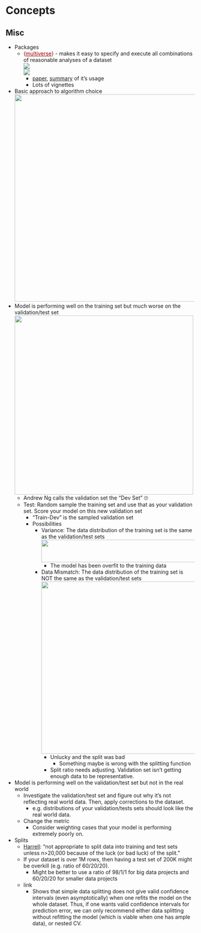 # Concepts {#sec-modbld-conc .unnumbered}

## Misc {#sec-modbld-misc .unnumbered}

-   Packages
    -   [{]{style="color: #990000"}[multiverse](https://mucollective.github.io/multiverse/){style="color: #990000"}[}]{style="color: #990000"} - makes it easy to specify and execute all combinations of reasonable analyses of a dataset\
        ![](./_resources/Model_Building,_Concepts.resources/image.5.png)\
        ![](./_resources/Model_Building,_Concepts.resources/image.4.png)
        -   [paper](https://osf.io/yfbwm/), [summary](https://statmodeling.stat.columbia.edu/2023/02/28/multiverse-r-package/) of it's usage
        -   Lots of vignettes
-   Basic approach to algorithm choice\
    ![](./_resources/Model_Building,_Concepts.resources/image.3.png){width="551"}
-   Model is performing well on the training set but much worse on the validation/test set\
    ![](./_resources/Model_Building,_Concepts.resources/image.png){width="476"}
    -   Andrew Ng calls the validation set the "Dev Set" 🙄
    -   Test: Random sample the training set and use that as your validation set. Score your model on this new validation set
        -   "Train-Dev" is the sampled validation set
        -   Possibilities
            -   Variance: The data distribution of the training set is the same as the validation/test sets\
                ![](./_resources/Model_Building,_Concepts.resources/image.1.png){width="458" height="60"}
                -   The model has been overfit to the training data
            -   Data Mismatch: The data distribution of the training set is NOT the same as the validation/test sets\
                ![](./_resources/Model_Building,_Concepts.resources/image.2.png){width="458"}
                -   Unlucky and the split was bad
                    -   Something maybe is wrong with the splitting function
                -   Split ratio needs adjusting. Validation set isn't getting enough data to be representative.
-   Model is performing well on the validation/test set but not in the real world
    -   Investigate the validation/test set and figure out why it's not reflecting real world data. Then, apply corrections to the dataset.
        -   e.g. distributions of your validation/tests sets should look like the real world data.
    -   Change the metric
        -   Consider weighting cases that your model is performing extremely poorly on.
-   Splits
    -   [Harrell](https://discourse.datamethods.org/t/rms-describing-resampling-validating-and-simplifying-the-model/4790/39?u=erc_bk): "not appropriate to split data into training and test sets unless n\>20,000 because of the luck (or bad luck) of the split."
    -   If your dataset is over 1M rows, then having a test set of 200K might be overkill (e.g. ratio of 60/20/20).
        -   Might be better to use a ratio of 98/1/1 for big data projects and 60/20/20 for smaller data projects
    -   link
        -   Shows that simple data splitting does not give valid confidence intervals (even asymptotically) when one refits the model on the whole dataset. Thus, if one wants valid confidence intervals for prediction error, we can only recommend either data splitting without refitting the model (which is viable when one has ample data), or nested CV.
